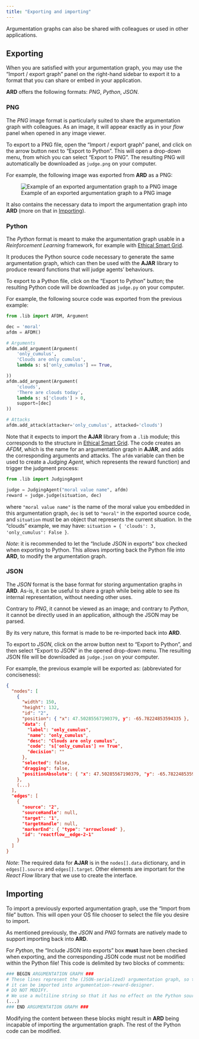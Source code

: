 ```yaml
---
title: "Exporting and importing"
---
```


Argumentation graphs can also be shared with colleagues or used in other
applications.

## Exporting

When you are satisfied with your argumentation graph, you may use the "Import /
export graph" panel on the right-hand sidebar to export it to a format that you
can share or embed in your application.

**ARD** offers the following formats: *PNG*, *Python*, *JSON*.

### PNG

The *PNG* image format is particularly suited to share the argumentation graph
with colleagues. As an image, it will appear exactly as in your *flow* panel
when opened in any image viewer.

To export to a PNG file, open the "Import / export graph" panel, and click
on the arrow button next to "Export to Python". This will open a drop-down
menu, from which you can select "Export to PNG". The resulting PNG will
automatically be downloaded as `judge.png` on your computer.

For example, the following image was exported from **ARD** as a PNG:

![Example of an exported argumentation graph to a PNG image](../../images/example_export_png.png)

It also contains the necessary data to import the argumentation graph into
**ARD** (more on that in [Importing](#importing)).

### Python

The *Python* format is meant to make the argumentation graph usable in a
*Reinforcement Learning* framework, for example with [Ethical Smart Grid].

It produces the Python source code necessary to generate the same argumentation
graph, which can then be used with the **AJAR** library to produce reward
functions that will judge agents' behaviours.

To export to a Python file, click on the "Export to Python" button; the
resulting Python code will be downloaded as `judge.py` on your computer.

For example, the following source code was exported from the previous example:

```python
from .lib import AFDM, Argument

dec = 'moral'
afdm = AFDM()

# Arguments
afdm.add_argument(Argument(
    'only_cumulus',
    'Clouds are only cumulus',
    lambda s: s['only_cumulus'] == True,

))
afdm.add_argument(Argument(
    'clouds',
    'There are clouds today',
    lambda s: s['clouds'] > 0,
    support=[dec]
))

# Attacks
afdm.add_attack(attacker='only_cumulus', attacked='clouds')
```

Note that it expects to import the **AJAR** library from a `.lib` module; this
corresponds to the structure in [Ethical Smart Grid].
The code creates an *AFDM*, which is the name for an argumentation graph
in **AJAR**, and adds the corresponding arguments and attacks.
The `afdm` variable can then be used to create a *Judging Agent*, which
represents the reward function) and trigger the judgment process:

```python
from .lib import JudgingAgent

judge = JudgingAgent("moral value name", afdm)
reward = judge.judge(situation, dec)
```

where `"moral value name"` is the name of the moral value you embedded in
this argumentation graph, `dec` is set to `"moral"` in the exported source
code, and `situation` must be an object that represents the current situation.
In the "clouds" example, we may have: `situation = { 'clouds': 3,
'only_cumulus': False }`.

*Note*: it is recommended to let the "Include JSON in exports" box checked
when exporting to Python. This allows importing back the Python file into
**ARD**, to modify the argumentation graph.

### JSON

The *JSON* format is the base format for storing argumentation graphs in
**ARD**. As-is, it can be useful to share a graph while being able to see
its internal representation, without needing other uses.

Contrary to *PNG*, it cannot be viewed as an image; and contrary to *Python*,
it cannot be directly used in an application, although the JSON may be parsed.

By its very nature, this format is made to be re-imported back into **ARD**.

To export to *JSON*, click on the arrow button next to "Export to Python",
and then select "Export to JSON" in the opened drop-down menu. The resulting
JSON file will be downloaded as `judge.json` on your computer.

For example, the previous example will be exported as: (abbreviated for
conciseness):

```json
{
  "nodes": [
    {
      "width": 150,
      "height": 132,
      "id": "2",
      "position": { "x": 47.50285567190379, y": -65.78224853594335 },
      "data": {
        "label": "only_cumulus",
        "name": "only_cumulus",
        "desc": "Clouds are only cumulus",
        "code": "s['only_cumulus'] == True",
        "decision": ""
      },
      "selected": false,
      "dragging": false,
      "positionAbsolute": { "x": 47.50285567190379, "y": -65.78224853594335 }
    },
    (...)
  ],
  "edges": [
    {
      "source": "2",
      "sourceHandle": null,
      "target": "1",
      "targetHandle": null,
      "markerEnd": { "type": "arrowclosed" },
      "id": "reactflow__edge-2-1"
    }
  ]
}
```

*Note*: The required data for **AJAR** is in the `nodes[].data` dictionary,
and in `edges[].source` and `edges[].target`. Other elements are important for
the *React Flow* library that we use to create the interface.

## Importing

To import a previously exported argumentation graph, use the "Import from file"
button. This will open your OS file chooser to select the file you desire
to import.

As mentioned previously, the *JSON* and *PNG* formats are natively made to
support importing back into **ARD**.

For *Python*, the "Include JSON into exports" box **must** have been checked
when exporting, and the corresponding JSON code must not be modified within
the Python file! This code is delimited by two blocks of comments:

```python
### BEGIN ARGUMENTATION GRAPH ###
# These lines represent the (JSON-serialized) argumentation graph, so that
# it can be imported into argumentation-reward-designer.
# DO NOT MODIFY.
# We use a multiline string so that it has no effect on the Python source code.
(...)
### END ARGUMENTATION GRAPH ###
```

Modifying the content between these blocks might result in **ARD** being
incapable of importing the argumentation graph. The rest of the Python code
can be modified.


[Ethical Smart Grid]: https://github.com/ethicsai/ethical-smart-grid